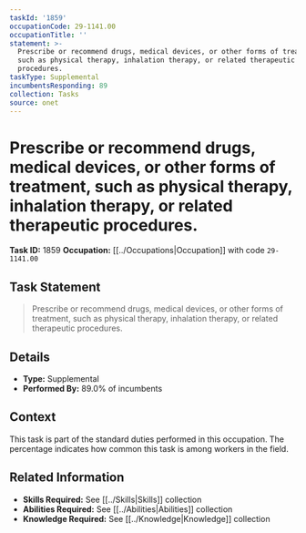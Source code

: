 ```yaml
---
taskId: '1859'
occupationCode: 29-1141.00
occupationTitle: ''
statement: >-
  Prescribe or recommend drugs, medical devices, or other forms of treatment,
  such as physical therapy, inhalation therapy, or related therapeutic
  procedures.
taskType: Supplemental
incumbentsResponding: 89
collection: Tasks
source: onet
---
```

# Prescribe or recommend drugs, medical devices, or other forms of treatment, such as physical therapy, inhalation therapy, or related therapeutic procedures.

**Task ID:** 1859
**Occupation:** [[../Occupations|Occupation]] with code `29-1141.00`

## Task Statement

> Prescribe or recommend drugs, medical devices, or other forms of treatment, such as physical therapy, inhalation therapy, or related therapeutic procedures.

## Details

- **Type:** Supplemental
- **Performed By:** 89.0% of incumbents

## Context

This task is part of the standard duties performed in this occupation. The percentage indicates how common this task is among workers in the field.

## Related Information

- **Skills Required:** See [[../Skills|Skills]] collection
- **Abilities Required:** See [[../Abilities|Abilities]] collection
- **Knowledge Required:** See [[../Knowledge|Knowledge]] collection
